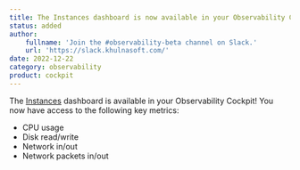 ```yaml
---
title: The Instances dashboard is now available in your Observability Cockpit!
status: added
author:
    fullname: 'Join the #observability-beta channel on Slack.'
    url: 'https://slack.khulnasoft.com/'
date: 2022-12-22
category: observability
product: cockpit
---
```


The [Instances](https://www.khulnasoft.com/en/virtual-instances/) dashboard is available in your Observability Cockpit! You now have access to the following key metrics:
- CPU usage
- Disk read/write
- Network in/out
- Network packets in/out